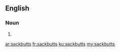 ==English==

===Noun===
{{head|en|noun plural form}}

# {{plural of|sackbutt|lang=en}}

[[ar:sackbutts]]
[[fr:sackbutts]]
[[ku:sackbutts]]
[[my:sackbutts]]